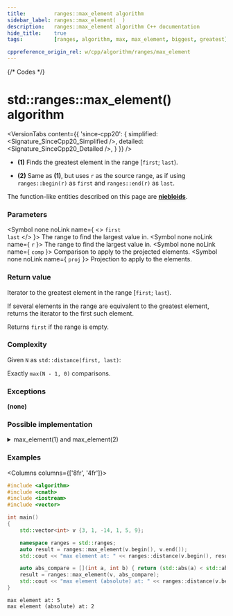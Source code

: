 ```yaml
---
title:         ranges::max_element algorithm
sidebar_label: ranges::max_element(  )
description:   ranges::max_element algorithm C++ documentation
hide_title:    true
tags:          [ranges, algorithm, max, max_element, biggest, greatest]

cppreference_origin_rel: w/cpp/algorithm/ranges/max_element
---
```



{/* Codes */}


# std::ranges::max_element() algorithm

<VersionTabs content={{
	'since-cpp20': {
		simplified:	<Signature_SinceCpp20_Simplified />,
		detailed:	<Signature_SinceCpp20_Detailed />,
	}
}} />

- **(1)** Finds the greatest element in the range [`first`; `last`).

- **(2)** Same as **(1)**, but uses `r` as the source range, as if using `ranges::begin(r)` as `first` and `ranges::end(r)` as `last`.

The function-like entities described on this page are [**niebloids**](/docs/std/algo/niebloids).

### Parameters

<SymbolTable>

  <Symbol none noLink name={ <> <code>first</code> <br/> <code>last</code> </> }>
    The range to find the largest value in.
  </Symbol>
  <Symbol none noLink name={ <code>r</code> }>
    The range to find the largest value in.
  </Symbol>
  <Symbol none noLink name={ <code>comp</code> }>
    Comparison to apply to the projected elements.
  </Symbol>
  <Symbol none noLink name={ <code>proj</code> }>
    Projection to apply to the elements.
  </Symbol>

</SymbolTable>

### Return value

Iterator to the greatest element in the range [`first`; `last`).

If several elements in the range are equivalent to the greatest element, returns the iterator to the first such element.

Returns `first` if the range is empty.

### Complexity

Given `N` as `std::distance(first, last)`:

Exactly `max(N - 1, 0)` comparisons.

### Exceptions

**(none)**

### Possible implementation

<details>
<summary>max_element(1) and max_element(2)</summary>

```cpp

struct max_element_fn
{
    template<std::forward_iterator I, std::sentinel_for<I> S, class Proj = std::identity,
             std::indirect_strict_weak_order<std::projected<I, Proj>> Comp = ranges::less>
    constexpr I operator()(I first, S last, Comp comp = {}, Proj proj = {}) const
    {
        if (first == last)
            return last;

        auto largest = first;
        ++first;
        for (; first != last; ++first)
            if (std::invoke(comp, std::invoke(proj, *largest), std::invoke(proj, *first)))
                largest = first;
        return largest;
    }

    template<ranges::forward_range R, class Proj = std::identity,
             std::indirect_strict_weak_order<
                 std::projected<ranges::iterator_t<R>, Proj>> Comp = ranges::less>
    constexpr ranges::borrowed_iterator_t<R>
        operator()(R&& r, Comp comp = {}, Proj proj = {}) const
    {
        return (*this)(ranges::begin(r), ranges::end(r), std::ref(comp), std::ref(proj));
    }
};

inline constexpr max_element_fn max_element;
```

</details>

### Examples

<Columns columns={['8fr', '4fr']}>
<div>

```cpp title='Main.cpp' showLineNumbers
#include <algorithm>
#include <cmath>
#include <iostream>
#include <vector>

int main()
{
    std::vector<int> v {3, 1, -14, 1, 5, 9};

    namespace ranges = std::ranges;
    auto result = ranges::max_element(v.begin(), v.end());
    std::cout << "max element at: " << ranges::distance(v.begin(), result) << '\n';

    auto abs_compare = [](int a, int b) { return (std::abs(a) < std::abs(b)); };
    result = ranges::max_element(v, abs_compare);
    std::cout << "max element (absolute) at: " << ranges::distance(v.begin(), result) << '\n';
}
```

</div>
<div>

```plaintext title="Output"
max element at: 5
max element (absolute) at: 2
```

</div>
</Columns>
